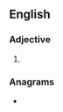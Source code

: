 ==English==

===Adjective===
{{head|en|adjective comparative form}}

# {{en-comparative of|deaf}}

===Anagrams===
* {{anagrams|en|a=adeefr|Fareed|afeerd|faeder|feared}}